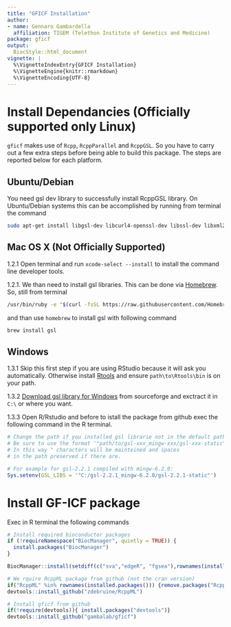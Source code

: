 ```yaml
---
title: "GFICF Installation"
author:
- name: Gennaro Gambardella
  affiliation: TIGEM (Telethon Institute of Genetics and Medicine) 
package: gficf
output:
  BiocStyle::html_document
vignette: |
  %\VignetteIndexEntry{GFICF Installation}
  %\VignetteEngine{knitr::rmarkdown}
  %\VignetteEncoding{UTF-8}
---
```


<!-- Google tag (gtag.js) -->
<script async src="https://www.googletagmanager.com/gtag/js?id=G-XD8QKTWJ1D"></script>
<script>
  window.dataLayer = window.dataLayer || [];
  function gtag(){dataLayer.push(arguments);}
  gtag('js', new Date());

  gtag('config', 'G-XD8QKTWJ1D');
</script>

# Install Dependancies (Officially supported only Linux)

`gficf` makes use of `Rcpp`, `RcppParallel` and `RcppGSL`. So you have to carry out
a few extra steps before being able to build this package. The steps are reported below for each platform.


## Ubuntu/Debian

You need gsl dev library to successfully install RcppGSL library.
On Ubuntu/Debian systems this can be accomplished by running from terminal the command 

```bash
sudo apt-get install libgsl-dev libcurl4-openssl-dev libssl-dev libxml2-dev
```

## Mac OS X (Not Officially Supported)

1.2.1 Open terminal and run `xcode-select --install` to install the command line developer tools.

1.2.1. We than need to install gsl libraries. This can be done via [Homebrew](https://brew.sh/). So, still from terminal
```bash
/usr/bin/ruby -e "$(curl -fsSL https://raw.githubusercontent.com/Homebrew/install/master/install)"
```
and than use `homebrew` to install gsl with following command
```bash
brew install gsl
```


## Windows

1.3.1 Skip this first step if you are using RStudio because it will ask you automatically. Otherwise install  [Rtools](https://cran.r-project.org/bin/windows/Rtools/) and ensure  `path\to\Rtools\bin` is on your path.   

1.3.2 [Download gsl library for Windows](https://sourceforge.net/projects/gnu-scientific-library-windows/) from sourceforge and exctract it in `C:\` or where you want.   

1.3.3 Open R/Rstudio and before to istall the package from github exec the following command in the R terminal.
```R
# Change the path if you installed gsl librarie not in the default path.
# Be sure to use the format '"path/to/gsl-xxx_mingw-xxx/gsl-xxx-static"'
# In this way " characters will be mainteined and spaces 
# in the path preserved if there are.

# For example for gsl-2.2.1 compiled with mingw-6.2.0:
Sys.setenv(GSL_LIBS = '"C:/gsl-2.2.1_mingw-6.2.0/gsl-2.2.1-static"')
```


# Install GF-ICF package

Exec in R terminal the following commands
```R
# Install required bioconductor packages
if (!requireNamespace("BiocManager", quietly = TRUE)) {
  install.packages("BiocManager")
}

BiocManager::install(setdiff(c("sva","edgeR", "fgsea"),rownames(installed.packages())),update = F)

# We rquire RcppML package from github (not the cran version)
if("RcppML" %in% rownames(installed.packages())) {remove.packages("RcppML")}
devtools::install_github("zdebruine/RcppML")

# Install gficf from github
if(!require(devtools)){ install.packages("devtools")}
devtools::install_github("gambalab/gficf")
```
